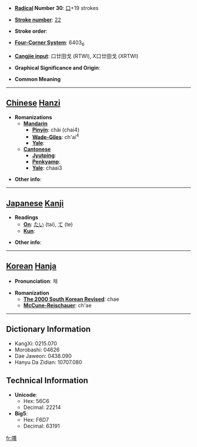 * '''[[Wiktionary:Chinese radical index| Radical]] Number 30''': [[Wiktionary:Chinese radical index 口|口]]+19 strokes

* '''[[Wiktionary:Chinese total strokes index|Stroke number]]''': [[Wiktionary:Chinese total strokes index 22|22]]

* '''Stroke order''': 

* '''[[Wiktionary:Chinese four corner index|Four-Corner System]]''': 6403<sub>6</sub>

* '''[[Wiktionary:Chinese Cangjie index|Cangjie input]]''': 口廿田戈 (RTWI), X口廿田戈 (XRTWI)

* '''Graphical Significance and Origin''': 

* '''Common Meaning'''

----

== [[Chinese]] [[Hanzi]] ==

* '''Romanizations'''
** '''[[Mandarin]]'''
*** '''[[Pinyin]]''': chài (chai4)
*** '''[[Wade-Giles]]''': ch'ai<sup>4</sup>
*** '''[[Yale]]''': 
** '''[[Cantonese]]'''
*** '''[[Jyutping]]''':
*** '''[[Penkyamp]]''': 
*** '''[[Yale]]''': chaai3

* '''Other info''': 

----

== [[Japanese]] [[Kanji]] ==

* '''Readings'''
** '''[[On]]''': [[たい]] (tai), [[て]] (te)
** '''[[Kun]]''': 

* '''Other info''':  

----

== [[Korean]] [[Hanja]] ==

* '''Pronunciation''': 채

* '''Romanization'''
** '''[[The 2000 South Korean Revised Romanization|The 2000 South Korean Revised]]''': chae
** '''[[McCune-Reischauer]]''': ch'ae

----

== Dictionary Information ==

* KangXi: 0215.070
* Morobashi: 04626
* Dae Jaweon: 0438.090
* Hanyu Da Zidian: 10707.080

== Technical Information ==

* '''Unicode''':
** Hex: 56C6
** Decimal: 22214
* '''Big5''':
** Hex: F6D7
** Decimal: 63191

[[fr:囆]]